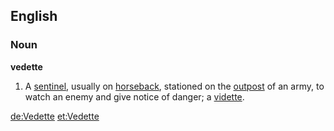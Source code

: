 ==English==
===Noun===
'''vedette'''

#A [[sentinel]], usually on [[horseback]], stationed on the [[outpost]] of an army, to watch an enemy and give notice of danger; a [[vidette]].

[[de:Vedette]]
[[et:Vedette]]